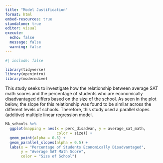 ```yaml
---
title: "Model Justification"
format: html
embed-resources: true
standalone: true
editor: visual
execute: 
  echo: false
  message: false
  warning: false
---
```


```r
#| include: false

library(tidyverse)
library(openintro)
library(moderndive)

```

This study seeks to investigate how the relationship between average SAT math scores and the percentage of students who are economically disadvantaged differs based on the size of the school. As seen in the plot below, the slope for this relationship was found to be similar across the different levels of schools. Therefore, this study used a parallel slopes (additive) multiple linear regression model.

```r
MA_schools %>% 
  ggplot(mapping = aes(x = perc_disadvan, y = average_sat_math, 
                       color = size)) + 
  geom_point(alpha = 0.5) + 
  geom_parallel_slopes(alpha = 0.5) + 
  labs(x = "Percentage of Students Economically Disadvantaged", 
       y = "Average SAT Math Score", 
       color = "Size of School")
```

\vspace{0.5in}

```{=tex}
\begin{center}

\textbf{What do you feel is missing from this model justification?}

\end{center}
```
